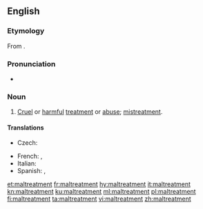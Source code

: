 ==English==
===Etymology===
From {{prefix|mal|treatment|lang=en}}.

===Pronunciation===
*{{a|UK}} {{IPA|/malˈtɹiːtmənt/|lang=en}}

===Noun===
{{en-noun|~}}

# [[cruel|Cruel]] or [[harmful]] [[treatment]] or [[abuse]]; [[mistreatment]].

====Translations====
{{trans-top|cruel or harmful treatment}}
* Czech: {{t|cs|týrání|n}}
{{trans-mid}}
* French: {{t+|fr|sévice|m}}, {{t+|fr|maltraitement|m}}
* Italian: {{t+|it|maltrattamento|m}}
* Spanish: {{t+|es|maltrato|m}}, {{t+|es|abuso|m}}
{{trans-bottom}}

[[et:maltreatment]]
[[fr:maltreatment]]
[[hy:maltreatment]]
[[it:maltreatment]]
[[kn:maltreatment]]
[[ku:maltreatment]]
[[ml:maltreatment]]
[[pl:maltreatment]]
[[fi:maltreatment]]
[[ta:maltreatment]]
[[vi:maltreatment]]
[[zh:maltreatment]]